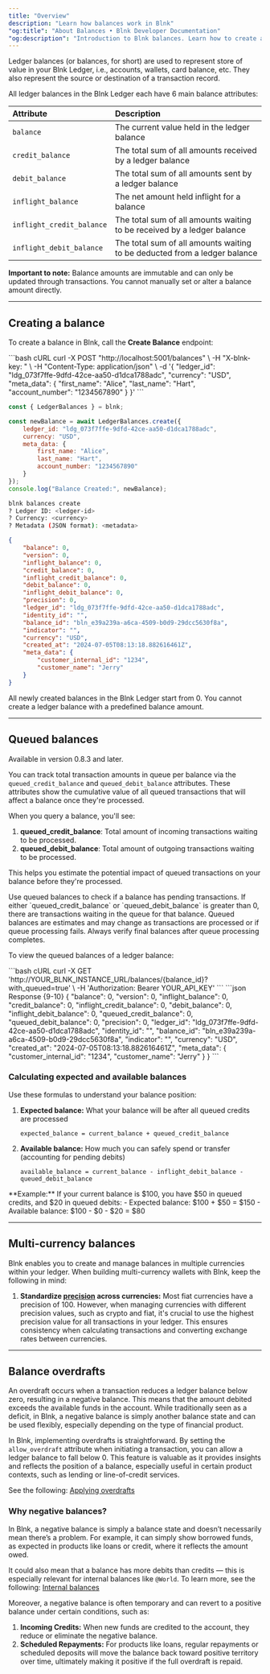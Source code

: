 ```yaml
---
title: "Overview"
description: "Learn how balances work in Blnk"
"og:title": "About Balances • Blnk Developer Documentation"
"og:description": "Introduction to Blnk balances. Learn how to create and use balances to represent store of value in Blnk."
---
```



Ledger balances (or balances, for short) are used to represent store of value in your Blnk Ledger, i.e., accounts, wallets, card balance, etc. They also represent the source or destination of a transaction record.

All ledger balances in the Blnk Ledger each have 6 main balance attributes:

| Attribute | Description |
| :--- | :--- |
| `balance` | The current value held in the ledger balance |
| `credit_balance` | The total sum of all amounts received by a ledger balance |
| `debit_balance` | The total sum of all amounts sent by a ledger balance |
| `inflight_balance` | The net amount held inflight for a balance |
| `inflight_credit_balance` | The total sum of all amounts waiting to be received by a ledger balance |
| `inflight_debit_balance` | The total sum of all amounts waiting to be deducted from a ledger balance |

<Warning>**Important to note:** Balance amounts are immutable and can only be updated through transactions. You cannot manually set or alter a balance amount directly.</Warning>

---

## Creating a balance

To create a balance in Blnk, call the **Create Balance** endpoint:

<CodeGroup>
```bash cURL
curl -X POST "http://localhost:5001/balances" \
  -H "X-blnk-key: <api-key>" \
  -H "Content-Type: application/json" \
  -d '{
    "ledger_id": "ldg_073f7ffe-9dfd-42ce-aa50-d1dca1788adc",
    "currency": "USD",
    "meta_data": {
        "first_name": "Alice",
        "last_name": "Hart",
        "account_number": "1234567890"
    }
  }'
```

```javascript TypeScript
const { LedgerBalances } = blnk;

const newBalance = await LedgerBalances.create({
    ledger_id: "ldg_073f7ffe-9dfd-42ce-aa50-d1dca1788adc",
    currency: "USD",
    meta_data: {
        first_name: "Alice",
        last_name: "Hart",
        account_number: "1234567890"
    }
});
console.log("Balance Created:", newBalance);
```

```bash Blnk CLI
blnk balances create
? Ledger ID: <ledger-id>
? Currency: <currency>
? Metadata (JSON format): <metadata>
```
</CodeGroup>

```json Response
{
    "balance": 0,
    "version": 0,
    "inflight_balance": 0,
    "credit_balance": 0,
    "inflight_credit_balance": 0,
    "debit_balance": 0,
    "inflight_debit_balance": 0,
    "precision": 0,
    "ledger_id": "ldg_073f7ffe-9dfd-42ce-aa50-d1dca1788adc",
    "identity_id": "",
    "balance_id": "bln_e39a239a-a6ca-4509-b0d9-29dcc5630f8a",
    "indicator": "",
    "currency": "USD",
    "created_at": "2024-07-05T08:13:18.882616461Z",
    "meta_data": {
        "customer_internal_id": "1234",
        "customer_name": "Jerry"
    }
}
```

<Note>All newly created balances in the Blnk Ledger start from 0. You cannot create a ledger balance with a predefined balance amount.</Note>

---


## Queued balances

<Info>Available in version 0.8.3 and later.</Info>

You can track total transaction amounts in queue per balance via the `queued_credit_balance` and `queued_debit_balance` attributes. These attributes show the cumulative value of all queued transactions that will affect a balance once they're processed.

When you query a balance, you'll see:

1. **queued_credit_balance**: Total amount of incoming transactions waiting to be processed.
2. **queued_debit_balance**: Total amount of outgoing transactions waiting to be processed.

This helps you estimate the potential impact of queued transactions on your balance before they're processed. 

<Tip>
Use queued balances to check if a balance has pending transactions. If either `queued_credit_balance` or `queued_debit_balance` is greater than 0, there are transactions waiting in the queue for that balance.
</Tip>

<Warning>
Queued balances are estimates and may change as transactions are processed or if queue processing fails. Always verify final balances after queue processing completes.
</Warning>

To view the queued balances of a ledger balance:

<CodeGroup>
```bash cURL
curl -X GET 'http://YOUR_BLNK_INSTANCE_URL/balances/{balance_id}?with_queued=true' \
  -H 'Authorization: Bearer YOUR_API_KEY'
```
```json Response {9-10}
{
    "balance": 0,
    "version": 0,
    "inflight_balance": 0,
    "credit_balance": 0,
    "inflight_credit_balance": 0,
    "debit_balance": 0,
    "inflight_debit_balance": 0,
    "queued_credit_balance": 0,
    "queued_debit_balance": 0,
    "precision": 0,
    "ledger_id": "ldg_073f7ffe-9dfd-42ce-aa50-d1dca1788adc",
    "identity_id": "",
    "balance_id": "bln_e39a239a-a6ca-4509-b0d9-29dcc5630f8a",
    "indicator": "",
    "currency": "USD",
    "created_at": "2024-07-05T08:13:18.882616461Z",
    "meta_data": {
        "customer_internal_id": "1234",
        "customer_name": "Jerry"
    }
}
```
</CodeGroup>

### Calculating expected and available balances

Use these formulas to understand your balance position:

1. **Expected balance:** What your balance will be after all queued credits are processed

    ```
    expected_balance = current_balance + queued_credit_balance
    ```

2. **Available balance:** How much you can safely spend or transfer (accounting for pending debits)

    ```
    available_balance = current_balance - inflight_debit_balance - queued_debit_balance
    ```

<Info>
**Example:** If your current balance is $100, you have $50 in queued credits, and $20 in queued debits:
- Expected balance: $100 + $50 = $150
- Available balance: $100 - $0 - $20 = $80
</Info>

---

## Multi-currency balances

Blnk enables you to create and manage balances in multiple currencies within your ledger. When building multi-currency wallets with Blnk, keep the following in mind:

1. **Standardize [precision](/transactions/precision) across currencies:** Most fiat currencies have a precision of 100. However, when managing currencies with different precision values, such as crypto and fiat, it's crucial to use the highest precision value for all transactions in your ledger. This ensures consistency when calculating transactions and converting exchange rates between currencies.

---

## Balance overdrafts

An overdraft occurs when a transaction reduces a ledger balance below zero, resulting in a negative balance. This means that the amount debited exceeds the available funds in the account. While traditionally seen as a deficit, in Blnk, a negative balance is simply another balance state and can be used flexibly, especially depending on the type of financial product.

In Blnk, implementing overdrafts is straightforward. By setting the `allow_overdraft` attribute when initiating a transaction, you can allow a ledger balance to fall below 0. This feature is valuable as it provides insights and reflects the position of a balance, especially useful in certain product contexts, such as lending or line-of-credit services.

See the following: [Applying overdrafts](/transactions/overdrafts)

### Why negative balances?

In Blnk, a negative balance is simply a balance state and doesn’t necessarily mean there’s a problem. For example, it can simply show borrowed funds, as expected in products like loans or credit, where it reflects the amount owed.

It could also mean that a balance has more debits than credits — this is especially relevant for internal balances like `@World`. To learn more, see the following: [Internal balances](/balances/internal-balances)

Moreover, a negative balance is often temporary and can revert to a positive balance under certain conditions, such as:

1. **Incoming Credits:** When new funds are credited to the account, they reduce or eliminate the negative balance. 
2. **Scheduled Repayments:** For products like loans, regular repayments or scheduled deposits will move the balance back toward positive territory over time, ultimately making it positive if the full overdraft is repaid.

<NeedHelp />